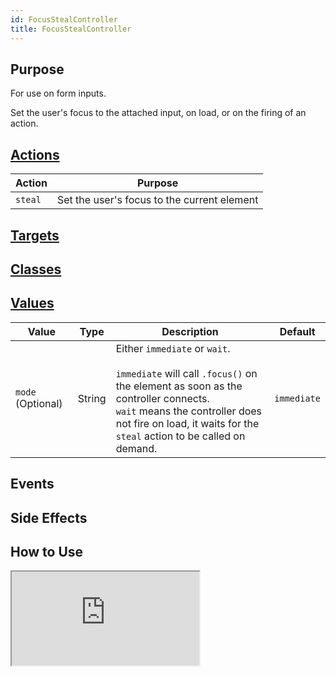 ```yaml
---
id: FocusStealController
title: FocusStealController
---
```




## Purpose

For use on form inputs.

Set the user's focus to the attached input, on load, or on the firing of an action.


## [Actions](https://stimulus.hotwire.dev/reference/actions)

| Action | Purpose |
| --- | --- |
| `steal` | Set the user's focus to the current element |

## [Targets](https://stimulus.hotwire.dev/reference/targets)
<NoTargets/>

## [Classes](https://stimulus.hotwire.dev/reference/classes)
<NoClasses/>

## [Values](https://stimulus.hotwire.dev/reference/values)

| Value | Type | Description | Default |
| --- | --- | --- | --- |
| `mode` (Optional) | String | Either `immediate` or `wait`. <br/><br/>`immediate` will call `.focus()` on the element as soon as the controller connects.<br/>`wait` means the controller does not fire on load, it waits for the `steal` action to be called on demand. | `immediate` |


## Events
<NoEvents/>


## Side Effects
<NoSideEffects/>

## How to Use


<iframe
  src="https://codesandbox.io/embed/focusstealcontroller-1n739?fontsize=14&hidenavigation=1&theme=dark"
  style={{width: "100%", height: "500px", border: "0", borderRadius: "4px", overflow: "hidden"}}
  sandbox="allow-forms allow-modals allow-popups allow-presentation allow-same-origin allow-scripts"
/>


